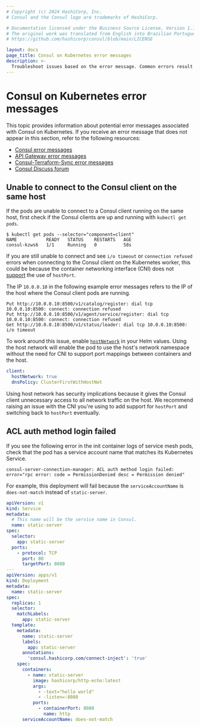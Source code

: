 ```yaml
---
# Copyright (c) 2024 HashiCorp, Inc.
# Consul and the Consul logo are trademarks of HashiCorp.

# Documentation licensed under the Business Source License, Version 1.1.
# The original work was translated from English into Brazilian Portuguese.
# https://github.com/hashicorp/consul/blob/main/LICENSE

layout: docs
page_title: Consul on Kubernetes error messages
description: >-
  Troubleshoot issues based on the error message. Common errors result from failed actions, timeouts, multiple entries, bad and expired certificates, invalid characters, syntax parsing, malformed responses, and exceeded deadlines.
---
```


# Consul on Kubernetes error messages

This topic provides information about potential error messages associated with Consul on Kubernetes. If you receive an error message that does not appear in this section, refer to the following resources:

- [Consul error messages](/consul/docs/error-messages/consul)
- [API Gateway error messages](/consul/docs/error-messages/api-gateway)
- [Consul-Terraform-Sync error messages](/consul/docs/error-messages/cts)
- [Consul Discuss forum](https://discuss.hashicorp.com/)

## Unable to connect to the Consul client on the same host

If the pods are unable to connect to a Consul client running on the same host, first check if the Consul clients are up and running with `kubectl get pods`.

```shell-session
$ kubectl get pods --selector="component=client"
NAME           READY   STATUS    RESTARTS   AGE
consul-kzws6   1/1     Running   0          58s
```

If you are still unable to connect and see `i/o timeout` or `connection refused` errors when connecting to the Consul client on the Kubernetes worker, this could be because the container networking interface (CNI) does not [support](https://kubernetes.io/docs/concepts/extend-kubernetes/compute-storage-net/network-plugins/#support-hostport) the use of `hostPort`.

The IP `10.0.0.10` in the following example error messages refers to the IP of the host where the Consul client pods are running.

<CodeBlockConfig hideClipboard>

```log
Put http://10.0.0.10:8500/v1/catalog/register: dial tcp 10.0.0.10:8500: connect: connection refused
Put http://10.0.0.10:8500/v1/agent/service/register: dial tcp 10.0.0.10:8500: connect: connection refused
Get http://10.0.0.10:8500/v1/status/leader: dial tcp 10.0.0.10:8500: i/o timeout
```

</CodeBlockConfig>

To work around this issue, enable [`hostNetwork`](/consul/docs/reference/k8s/helm#v-client-hostnetwork) in your Helm values. Using the host network will enable the pod to use the host's network namespace without the need for CNI to support port mappings between containers and the host.

```yaml
client:
  hostNetwork: true
  dnsPolicy: ClusterFirstWithHostNet
```

<Note>

Using host network has security implications because it gives the Consul client unnecessary access to all network traffic on the host. We recommend raising an issue with the CNI you're using to add support for `hostPort` and switching back to `hostPort` eventually.

</Note>

## ACL auth method login failed

If you see the following error in the init container logs of service mesh pods, check that the pod has a service account name that matches its Kubernetes Service.

<CodeBlockConfig hideClipboard>

```log
consul-server-connection-manager: ACL auth method login failed: error="rpc error: code = PermissionDenied desc = Permission denied"
```

</CodeBlockConfig>

For example, this deployment will fail because the `serviceAccountName` is `does-not-match` instead of `static-server`.

<CodeBlockConfig hideClipboard>

```yaml
apiVersion: v1
kind: Service
metadata:
  # This name will be the service name in Consul.
  name: static-server
spec:
  selector:
    app: static-server
  ports:
    - protocol: TCP
      port: 80
      targetPort: 8080
---
apiVersion: apps/v1
kind: Deployment
metadata:
  name: static-server
spec:
  replicas: 1
  selector:
    matchLabels:
      app: static-server
  template:
    metadata:
      name: static-server
      labels:
        app: static-server
      annotations:
        'consul.hashicorp.com/connect-inject': 'true'
    spec:
      containers:
        - name: static-server
          image: hashicorp/http-echo:latest
          args:
            - -text="hello world"
            - -listen=:8080
          ports:
            - containerPort: 8080
              name: http
      serviceAccountName: does-not-match
```

</CodeBlockConfig>
